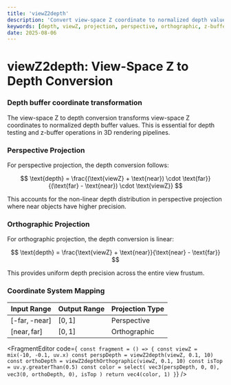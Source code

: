 ```yaml
---
title: 'viewZ2depth'
description: 'Convert view-space Z coordinate to normalized depth value'
keywords: [depth, viewZ, projection, perspective, orthographic, z-buffer]
date: 2025-08-06
---
```



# viewZ2depth: View-Space Z to Depth Conversion

### Depth buffer coordinate transformation

The view-space Z to depth conversion transforms view-space Z coordinates to normalized depth buffer values. This is essential for depth testing and z-buffer operations in 3D rendering pipelines.

### Perspective Projection

For perspective projection, the depth conversion follows:

$$
\text{depth} = \frac{(\text{viewZ} + \text{near}) \cdot \text{far}}{(\text{far} - \text{near}) \cdot \text{viewZ}}
$$

This accounts for the non-linear depth distribution in perspective projection where near objects have higher precision.

### Orthographic Projection

For orthographic projection, the depth conversion is linear:

$$
\text{depth} = \frac{\text{viewZ} + \text{near}}{\text{near} - \text{far}}
$$

This provides uniform depth precision across the entire view frustum.

### Coordinate System Mapping

| Input Range                   | Output Range | Projection Type |
| ----------------------------- | ------------ | --------------- |
| $[\text{-far}, \text{-near}]$ | $[0, 1]$     | Perspective     |
| $[\text{near}, \text{far}]$   | $[0, 1]$     | Orthographic    |

<FragmentEditor
        code={`
const fragment = () => {
        const viewZ = mix(-10, -0.1, uv.x)
        const perspDepth = viewZ2depth(viewZ, 0.1, 10)
        const orthoDepth = viewZ2depthOrthographic(viewZ, 0.1, 10)
        const isTop = uv.y.greaterThan(0.5)
        const color = select(
                vec3(perspDepth, 0, 0),
                vec3(0, orthoDepth, 0),
                isTop
        )
        return vec4(color, 1)
}`}
/>
